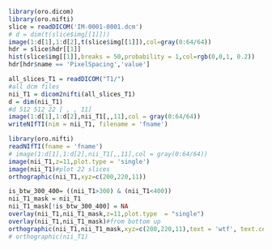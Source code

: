 ```r
library(oro.dicom)
library(oro.nifti)
slice = readDICOM('IM-0001-0001.dcm')
# d = dim(t(slice$img[[1]]))
image(1:d[1],1:d[2],t(slice$img[[1]]),col=gray(0:64/64))
hdr = slice$hdr[[1]]
hist(slice$img[[1]],breaks = 50,probability = 1,col=rgb(0,0,1, 0.2))
hdr[hdr$name == 'PixelSpacing','value']

all_slices_T1 = readDICOM("T1/")
#all dcm files
nii_T1 = dicom2nifti(all_slices_T1)
d = dim(nii_T1)
#d 512 512 22 [ , , 11]
image(1:d[1],1:d[2],nii_T1[,,11],col = gray(0:64/64))
writeNIfTI(nim = nii_T1, filename = 'fname')

```

```r
library(oro.nifti)
readNIfTI(fname = 'fname')
# image(1:d[1],1:d[2],nii_T1[,,11],col = gray(0:64/64))
image(nii_T1,z=11,plot.type = 'single')
image(nii_T1)#plot 22 slices
orthographic(nii_T1,xyz=c(200,220,11))

is_btw_300_400= ((nii_T1>300) & (nii_T1<400))
nii_T1_mask = nii_T1
nii_T1_mask[!is_btw_300_400] = NA
overlay(nii_T1,nii_T1_mask,z=11,plot.type  = "single")
overlay(nii_T1,nii_T1_mask)#from bottom up 
orthographic(nii_T1,nii_T1_mask,xyz=c(200,220,11),text = 'wtf', text.cex=15)
# orthographic(nii_T1)
```

